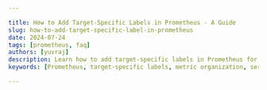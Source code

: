 ```yaml
---

title: How to Add Target-Specific Labels in Prometheus - A Guide
slug: how-to-add-target-specific-label-in-prometheus
date: 2024-07-24
tags: [prometheus, faq]
authors: [yuvraj]
description: Learn how to add target-specific labels in Prometheus for better metric organization and querying. Step-by-step guide for static and dynamic label addition.
keywords: [Prometheus, target-specific labels, metric organization, service discovery, relabeling, monitoring]

---
```


<head>
<script
  type="application/ld+json"
  dangerouslySetInnerHTML={{ __html: JSON.stringify({
    "@context": "https://schema.org",
    "@type": "TechArticle",
    "headline": "How to Add Target-Specific Labels in Prometheus: A Guide",
    "alternativeHeadline": "Step-by-Step Guide to Adding Target-Specific Labels in Prometheus",
    "author": {
      "@type": "Person",
      "name": "Yuvraj"
    },
    "publisher": {
      "@type": "Organization",
      "name": "SigNoz",
      "logo": {
        "@type": "ImageObject",
        "url": "https://signoz.io/img/SigNozLogo-orange.svg"
      }
    },
    "datePublished": "2024-07-24T00:00:00Z",
    "dateModified": "2024-07-24T00:00:00Z",
    "mainEntityOfPage": {
      "@type": "WebPage",
      "@id": "https://signoz.io/guides/how-to-add-target-specific-label-in-prometheus/"
    },
    "description": "Learn how to add target-specific labels in Prometheus for better metric organization and querying. Step-by-step guide for static and dynamic label addition.",
    "keywords": "Prometheus, target-specific labels, metric organization, service discovery, relabeling, monitoring",
    "articleSection": "Technology",
    "inLanguage": "en",
    "isPartOf": {
      "@type": "Blog",
      "name": "SigNoz Blog",
      "url": "https://signoz.io/blog/"
    },
    "about": [
      {
        "@type": "Thing",
        "name": "Prometheus",
        "description": "An open-source monitoring and alerting toolkit designed for reliability and scalability."
      },
      {
        "@type": "Thing",
        "name": "Monitoring",
        "description": "The process of continuously observing and checking the performance and behavior of a system."
      },
      {
        "@type": "Thing",
        "name": "Service Discovery",
        "description": "A method to automatically detect and connect to services in a network."
      },
      {
        "@type": "Thing",
        "name": "Relabeling",
        "description": "The process of modifying or adding labels to metrics in Prometheus."
      }
    ],
    "mentions": [
      {
        "@type": "SoftwareApplication",
        "name": "Prometheus",
        "applicationCategory": "Monitoring Tool"
      },
      {
        "@type": "SoftwareApplication",
        "name": "SigNoz",
        "applicationCategory": "Observability Platform"
      }
    ],
    "mainEntity": {
      "@type": "FAQPage",
      "mainEntity": [
        {
          "@type": "Question",
          "name": "Can I add labels to targets after they've been scraped?",
          "acceptedAnswer": {
            "@type": "Answer",
            "text": "No, Prometheus adds labels during the scraping process. To add new labels, you need to update your configuration and re-scrape the targets."
          }
        },
        {
          "@type": "Question",
          "name": "How do target-specific labels affect Prometheus' performance?",
          "acceptedAnswer": {
            "@type": "Answer",
            "text": "While labels provide valuable context, excessive use can impact performance. Keep label cardinality (number of unique label combinations) in check to maintain optimal performance."
          }
        },
        {
          "@type": "Question",
          "name": "Is it possible to remove or modify existing labels on targets?",
          "acceptedAnswer": {
            "@type": "Answer",
            "text": "Yes, you can use relabeling rules to drop or modify existing labels. Use the `action: labeldrop` or `action: labelmap` directives in your `relabel_configs`."
          }
        },
        {
          "@type": "Question",
          "name": "What's the difference between labels and annotations in Prometheus?",
          "acceptedAnswer": {
            "@type": "Answer",
            "text": "Labels are used for identifying time series and can be used in queries. Annotations provide additional metadata but are not queryable and don't create new time series."
          }
        }
      ]
    },
    "tutorial": {
      "@type": "HowTo",
      "name": "Adding Target-Specific Labels in Prometheus",
      "step": [
        {
          "@type": "HowToStep",
          "name": "Open Prometheus Configuration",
          "text": "Open your Prometheus configuration file (usually prometheus.yml)."
        },
        {
          "@type": "HowToStep",
          "name": "Locate scrape_configs Section",
          "text": "Locate the scrape_configs section in the configuration file."
        },
        {
          "@type": "HowToStep",
          "name": "Add Labels to Static Targets",
          "text": "Find or add a job for your target and add labels under the labels key for each target."
        },
        {
          "@type": "HowToStep",
          "name": "Verify Label Addition",
          "text": "Restart Prometheus to apply the changes and open the Prometheus UI to verify the new labels."
        },
        {
          "@type": "HowToStep",
          "name": "Use Service Discovery for Dynamic Labels",
          "text": "Configure Prometheus' service discovery mechanisms to automatically add labels."
        },
        {
          "@type": "HowToStep",
          "name": "Advanced Relabeling Techniques",
          "text": "Use label_replace and conditional statements for more complex labeling needs."
        }
      ]
    }
  }) }}
/>
</head>

Adding target-specific labels in Prometheus is a powerful way to organize and query your metrics effectively. This guide will walk you through the process of implementing these labels, from basic static configurations to advanced dynamic techniques. You'll learn how to enhance your monitoring setup and improve your ability to troubleshoot and analyze your systems.

## What Are Target-Specific Labels in Prometheus?

Target-specific labels in Prometheus are key-value pairs attached to individual metrics targets. These labels provide additional context and metadata to your metrics, making them easier to filter, group, and analyze. Unlike global labels that apply to all metrics, target-specific labels allow you to add granular information to specific targets or groups of targets.

Examples of target-specific labels include:

- `environment: production`
- `service: api`
- `region: us-west-2`

These labels enable you to differentiate between similar metrics from different sources, environments, or components of your system.

## Why Add Target-Specific Labels in Prometheus?

Adding target-specific labels to your Prometheus setup offers several benefits:

1. **Enhanced metric categorization**: Labels allow you to organize your metrics based on various attributes, making it easier to navigate and understand your data.
2. **Improved query flexibility**: With well-defined labels, you can create more precise and powerful PromQL queries to analyze your metrics.
3. **Easier troubleshooting**: Labels provide additional context, helping you quickly identify the source of issues and perform root cause analysis.
4. **Multi-tenant and multi-environment support**: Labels enable you to differentiate between metrics from different tenants or environments within a single Prometheus instance.

## How to Add Target-Specific Labels in Prometheus

Prometheus offers multiple ways to add target-specific labels. Let's explore the most common methods:

### Adding Labels to Static Targets

For static targets defined in your [Prometheus configuration](https://signoz.io/guides/what-is-prometheus-target/), you can add labels directly in the `static_configs` section. Here's how:

1. Open your Prometheus configuration file (usually `prometheus.yml`).
2. Locate the `scrape_configs` section.
3. Find or add a job for your target.
4. Add labels under the `labels` key for each target.

Example:

```yaml
scrape_configs:
  - job_name: 'api-server'
    static_configs:
      - targets: ['api.example.com:8080']
        labels:
          environment: 'production'
          service: 'api'
          region: 'us-west-2'

```

This configuration adds three labels to the `api-server` target: `environment`, `service`, and `region`.

To verify the label addition:

1. Restart Prometheus to apply the changes.
2. Open the Prometheus UI (usually at `http://localhost:9090`).
3. Go to the "Targets" page to see your targets with the new labels.

### Dynamic Label Addition with Service Discovery

For dynamic environments, such as cloud or container-based setups, you can use Prometheus' service discovery mechanisms to automatically add labels. Here's an example using Kubernetes service discovery:

```yaml
scrape_configs:
  - job_name: 'kubernetes-pods'
    kubernetes_sd_configs:
      - role: pod
    relabel_configs:
      - source_labels: [__meta_kubernetes_namespace]
        target_label: namespace
      - source_labels: [__meta_kubernetes_pod_name]
        target_label: pod

```

This configuration automatically adds `namespace` and `pod` labels to metrics scraped from Kubernetes pods.

## Advanced Techniques for Target-Specific Labels

For more complex labeling needs, Prometheus offers advanced relabeling techniques:

1. **Using `label_replace`**: This function allows you to create new labels based on existing ones:

```yaml
relabel_configs:
  - source_labels: [__address__]
    regex: '(.+):(.+)'
    replacement: '${1}'
    target_label: 'host'

```

This example extracts the host from the `__address__` label and creates a new `host` label.

1. **Conditional label addition**: You can use `if` statements to add labels based on certain conditions:

```yaml
relabel_configs:
  - source_labels: [__address__]
    regex: '.*:8080'
    action: replace
    replacement: 'web'
    target_label: 'service'

```

This configuration adds a `service: web` label to targets with port 8080.

## Key Takeaways

- Target-specific labels in Prometheus enhance metric organization and querying capabilities.
- You can add labels via static configurations or dynamic service discovery mechanisms.
- Advanced techniques like `label_replace` and conditional statements offer powerful labeling options.
- Proper label management improves monitoring efficiency and troubleshooting capabilities.

## FAQs

### Can I add labels to targets after they've been scraped?

No, Prometheus adds labels during the scraping process. To add new labels, you need to update your configuration and re-scrape the targets.

### How do target-specific labels affect Prometheus' performance?

While labels provide valuable context, excessive use can impact performance. Keep label cardinality (number of unique label combinations) in check to maintain optimal performance.

### Is it possible to remove or modify existing labels on targets?

Yes, you can use relabeling rules to drop or modify existing labels. Use the `action: labeldrop` or `action: labelmap` directives in your `relabel_configs`.

### What's the difference between labels and annotations in Prometheus?

Labels are used for identifying time series and can be used in queries. Annotations provide additional metadata but are not queryable and don't create new time series.


## Enhance Your Monitoring with SigNoz

While Prometheus offers powerful monitoring capabilities, managing retention and scaling can become challenging as your infrastructure grows. SigNoz provides a comprehensive monitoring solution that builds upon Prometheus' strengths while addressing its limitations.

<GetStartedSigNoz />

With SigNoz, you can:
- Scale your monitoring infrastructure effortlessly
- Access advanced querying and visualization capabilities
- Benefit from integrated tracing and logging alongside metrics.
- Get high performance with the clickhouse database
- Take advantage of SigNoz's exceptional exception monitoring capabilities